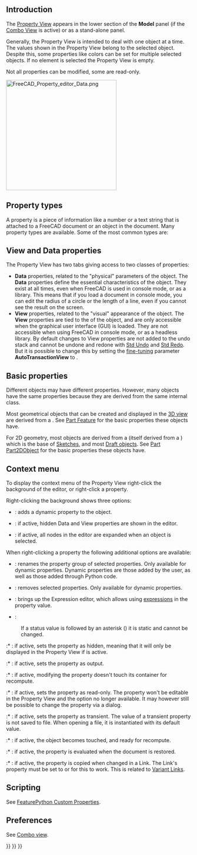 <languages/>
<translate>

<!--T:27-->
{{Docnav
|[[Document_structure|Document structure]]
|[[Workbenches|Workbenches]]
}}

</translate>
{{TOCright}}
<translate>

== Introduction == <!--T:1-->

<!--T:29-->
The [[Property_View|Property View]] appears in the lower section of the '''Model''' panel (if the [[Combo_View|Combo View]] is active) or as a stand-alone panel.

<!--T:2-->
Generally, the Property View is intended to deal with one object at a time. The values shown in the Property View belong to the selected object. Despite this, some properties like colors can be set for multiple selected objects. If no element is selected the Property View is empty.

<!--T:3-->
Not all properties can be modified, some are read-only.

</translate>
[[File:FreeCAD_Property_editor_Data.png|300px]]
<translate>
<!--T:67-->
{{Caption|The Data properties of a [[Part_Box|Part Box]]}}

==Property types== <!--T:6-->

<!--T:32-->
A property is a piece of information like a number or a text string that is attached to a FreeCAD document or an object in the document. Many  property types are available. Some of the most common types are:

</translate>
{{Code|lang=text|code=
App::PropertyAngle
App::PropertyBool
App::PropertyDistance
App::PropertyFloat
App::PropertyInteger
App::PropertyLength
App::PropertyPlacement
App::PropertyString
App::PropertyVector
}}
<translate>

== View and Data properties == <!--T:34-->

<!--T:15-->
The Property View has two tabs giving access to two classes of properties:
* '''Data''' properties, related to the "physical" parameters of the object. The '''Data''' properties define the essential characteristics of the object. They exist at all times, even when FreeCAD is used in console mode, or as a library. This means that if you load a document in console mode, you can edit the radius of a circle or the length of a line, even if you cannot see the result on the screen.
* '''View''' properties, related to the "visual" appearance of the object. The '''View''' properties are tied to the {{incode|ViewObject}} of the object, and are only accessible when the graphical user interface (GUI) is loaded. They are not accessible when using FreeCAD in console mode, or as a headless library. By default changes to View properties are not added to the undo stack and cannot be undone and redone with [[Std_Undo|Std Undo]] and [[Std_Redo|Std Redo]]. But it is possible to change this by setting the [[Fine-tuning|fine-tuning]] parameter '''AutoTransactionView''' to {{TRUE}}.

== Basic properties == <!--T:36-->

<!--T:68-->
Different objects may have different properties. However, many objects have the same properties because they are derived from the same internal class.

<!--T:45-->
Most geometrical objects that can be created and displayed in the [[3D_view|3D view]] are derived from a {{incode|Part::Feature}}. See [[Part_Feature|Part Feature]] for the basic properties these objects have.

<!--T:46-->
For 2D geometry, most objects are derived from a {{incode|Part::Part2DObject}} (itself derived from a {{incode|Part::Feature}}) which is the base of [[Sketch|Sketches]], and most [[Draft_Workbench|Draft objects]]. See [[Part_Part2DObject|Part Part2DObject]] for the basic properties these objects have.

== Context menu == <!--T:69-->

<!--T:70-->
To display the context menu of the Property View right-click the background of the editor, or right-click a property.

<!--T:71-->
Right-clicking the background shows three options:

<!--T:72-->
* {{MenuCommand|Add property}}: adds a dynamic property to the object.

<!--T:73-->
* {{MenuCommand|Show hidden}}: if active, hidden Data and View properties are shown in the editor.

<!--T:74-->
* {{MenuCommand|Auto expand}}: if active, all nodes in the editor are expanded when an object is selected.

<!--T:75-->
When right-clicking a property the following additional options are available:

<!--T:89-->
* {{MenuCommand|Rename property group}}: renames the property group of selected properties. Only available for dynamic properties. Dynamic properties are those added by the user, as well as those added through Python code.

<!--T:90-->
* {{MenuCommand|Remove property}}: removes selected properties. Only available for dynamic properties.

<!--T:76-->
* {{MenuCommand|Expression...}}: brings up the Expression editor, which allows using [[Expressions|expressions]] in the property value.

<!--T:77-->
* {{MenuCommand|Status}}:

<!--T:91-->
: If a status value is followed by an asterisk ({{MenuCommand|*}}) it is static and cannot be changed.

<!--T:78-->
:* {{MenuCommand|Hidden}}: if active, sets the property as hidden, meaning that it will only be displayed in the Property View if {{MenuCommand|Show hidden}} is active.

<!--T:79-->
:* {{MenuCommand|Output}}: if active, sets the property as output.

<!--T:80-->
:* {{MenuCommand|NoRecompute}}: if active, modifying the property doesn't touch its container for recompute.

<!--T:81-->
:* {{MenuCommand|ReadOnly}}: if active, sets the property as read-only. The property won't be editable in the Property View and the {{MenuCommand|Expression...}} option no longer available. It may however still be possible to change the property via a dialog.

<!--T:82-->
:* {{MenuCommand|Transient}}: if active, sets the property as transient. The value of a transient property is not saved to file. When opening a file, it is instantiated with its default value.

<!--T:83-->
:* {{MenuCommand|Touched}}: if active, the object becomes touched, and ready for recompute.

<!--T:84-->
:* {{MenuCommand|EvalOnRestore}}: if active, the property is evaluated when the document is restored.

<!--T:85-->
:* {{MenuCommand|CopyOnChange}}: if active, the property is copied when changed in a Link. The Link's {{PropertyData|Link Copy on Change}} property must be set to {{Value|Tracking}} or {{Value|Enabled}} for this to work. This is related to [https://forum.freecad.org/viewtopic.php?p=738833#p738833 Variant Links].

== Scripting == <!--T:48-->

<!--T:86-->
See [[FeaturePython_Custom_Properties|FeaturePython Custom Properties]].

== Preferences == <!--T:87-->

<!--T:88-->
See [[Combo_view#Preferences|Combo view]].


<!--T:9-->
{{Docnav
|[[Document_structure|Document structure]]
|[[Workbenches|Workbenches]]
}}

</translate>
{{Interface_navi{{#translation:}}}}
{{Std_Base_navi{{#translation:}}}}
{{Userdocnavi{{#translation:}}}}